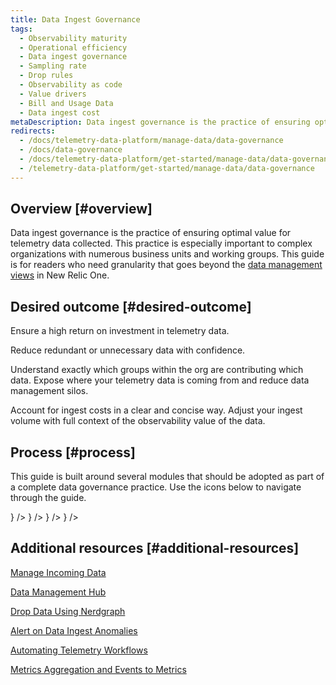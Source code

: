 ```yaml
---
title: Data Ingest Governance
tags:
  - Observability maturity
  - Operational efficiency 
  - Data ingest governance
  - Sampling rate
  - Drop rules
  - Observability as code
  - Value drivers
  - Bill and Usage Data
  - Data ingest cost
metaDescription: Data ingest governance is the practice of ensuring optimal value for telemetry data collected. 
redirects:
  - /docs/telemetry-data-platform/manage-data/data-governance
  - /docs/data-governance
  - /docs/telemetry-data-platform/get-started/manage-data/data-governance
  - /telemetry-data-platform/get-started/manage-data/data-governance
---
```



## Overview [#overview]

Data ingest governance is the practice of ensuring optimal value for telemetry data collected. This practice is especially important to complex organizations with numerous business units and working groups. This guide is for readers who need granularity that goes beyond the [data management views](/docs/data-apis/manage-data/manage-your-data/) in New Relic One.

## Desired outcome [#desired-outcome]
 
Ensure a high return on investment in telemetry data.  

<CollapserGroup>
<Collapser
    id="noise-reduction"
    title="Noise reduction"
    >

Reduce redundant or unnecessary data with confidence. 
</Collapser>


<Collapser
    id="increased-transparency"
    title="Increased transparency"
    >

Understand exactly which groups within the org are contributing which data. Expose where your telemetry data is coming from and reduce data management silos.
</Collapser>

<Collapser
    id="cost-optimization-predictability"
    title="Cost optimization & predictability"
    >

Account for ingest costs in a clear and concise way.  Adjust your ingest volume with full context of the observability value of the data.

</Collapser>
</CollapserGroup>

## Process [#process]

This guide is built around several modules that should be adopted as part of a complete data governance practice.  Use the icons below to navigate through the guide.

<TechTileGrid>
      <TechTile
        name="1. Roles & Practices"
        to="/docs/new-relic-solutions/observability-maturity/operational-efficiency/dg-coe"
        icon={<img src={rolespracticesicon} alt="Roles_and_Practices" style={{ height: '96px', width: '120px', verticalAlign: 'middle'}} />}
      />
      <TechTile
        name="2. Baseline Ingest"
        to="/docs/new-relic-solutions/observability-maturity/operational-efficiency/dg-baselining"
        width="200"
        icon={<img src={baseliningicon} alt="Baseline" style={{ height: '96px', width: '120px', verticalAlign: 'middle' }} />}
      />
      <TechTile
        name="3. Optimize Ingest"
        to="/docs/new-relic-solutions/observability-maturity/operational-efficiency/dg-optimizing"
        icon={<img src={optimizingicon} alt="Optimize" style={{ height: '96px', width: '120px', verticalAlign: 'middle' }} />}
      />
      <TechTile
        name="4. Forecast Ingest (comming soon!)"
        to="/docs/new-relic-solutions/observability-maturity/operational-efficiency/dg-intro"
        icon={<img src={forecastingicon} alt="Forecast" style={{ height: '96px', width: '120px', verticalAlign: 'middle' }} />}
      />
</TechTileGrid>


## Additional resources [#additional-resources]

[Manage Incoming Data](/docs/data-apis/manage-data/manage-data-coming-new-relic/)

[Data Management Hub](/docs/data-apis/manage-data/manage-your-data/)

[Drop Data Using Nerdgraph](/docs/data-apis/manage-data/drop-data-using-nerdgraph/)

[Alert on Data Ingest Anomalies](/docs/accounts/accounts-billing/new-relic-one-pricing-billing/usage-queries-alerts/)

[Automating Telemetry Workflows](https://developer.newrelic.com/automate-workflows/)

[Metrics Aggregation and Events to Metrics](/docs/data-apis/convert-to-metrics/create-metrics-other-data-types/)
